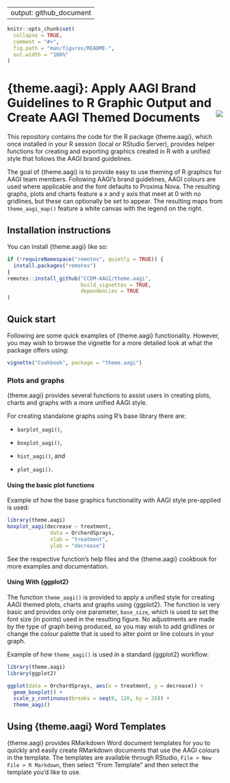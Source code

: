
---
output: github_document
---

<!-- README.md is generated from README.Rmd. Please edit that file -->

```r
knitr::opts_chunk$set(
  collapse = TRUE,
  comment = "#>",
  fig.path = "man/figures/README-",
  out.width = "100%"
)
```

<!-- badges: start -->
<!-- badges: end -->

# {theme.aagi}: Apply AAGI Brand Guidelines to R Graphic Output and Create AAGI Themed Documents <img align="right" src="man/figures/logo.png">

This repository contains the code for the R package {theme.aagi}, which once installed in your R session (local or RStudio Server), provides helper functions for creating and exporting graphics created in R with a unified style that follows the AAGI brand guidelines.

The goal of {theme.aagi} is to provide easy to use theming of R graphics for AAGI team members.
Following AAGI's brand guidelines, AAGI colours are used where applicable and the font defaults to Proxima Nova.
The resulting graphs, plots and charts feature a x and y axis that meet at 0 with no gridlines, but these can optionally be set to appear.
The resulting maps from `theme_aagi_map()` feature a white canvas with the legend on the right.

## Installation instructions

You can install {theme.aagi} like so:

```r
if (!requireNamespace("remotes", quietly = TRUE)) {
  install.packages("remotes")
}
remotes::install_github("CCDM-AAGI/theme.aagi",
                        build_vignettes = TRUE,
                        dependencies = TRUE
)
```

## Quick start

Following are some quick examples of {theme.aagi} functionality.
However, you may wish to browse the vignette for a more detailed look at what the package offers using:

```r
vignette("Cookbook", package = "theme.aagi")
```

### Plots and graphs

{theme.aagi} provides several functions to assist users in creating plots, charts and graphs with a more unified AAGI style.

For creating standalone graphs using R's base library there are:

  * `barplot_aagi()`,

  * `boxplot_aagi()`,

  * `hist_aagi()`, and

  * `plot_aagi()`.

#### Using the basic plot functions

Example of how the base graphics functionality with AAGI style pre-applied is used:

```r
library(theme.aagi)
boxplot_aagi(decrease ~ treatment,
              data = OrchardSprays,
              xlab = "treatment",
              ylab = "decrease")
```

See the respective function's help files and the {theme.aagi} cookbook for more examples and documentation.

#### Using With {ggplot2}

The function `theme_aagi()` is provided to apply a unified style for creating AAGI themed plots, charts and graphs using {ggplot2}.
The function is very basic and provides only one parameter, `base_size`, which is used to set the font size (in points) used in the resulting figure.
No adjustments are made by the type of graph being produced, so you may wish to add gridlines or change the colour palette that is used to alter point or line colours in your graph.

Example of how `theme_aagi()` is used in a standard {ggplot2} workflow:

```r
library(theme.aagi)
library(ggplot2)

ggplot(data = OrchardSprays, aes(x = treatment, y = decrease)) +
  geom_boxplot() +
  scale_y_continuous(breaks = seq(0, 120, by = 20)) +
  theme_aagi()
```

## Using {theme.aagi} Word Templates

{theme.aagi} provides RMarkdown Word document templates for you to quickly and easily create RMarkdown documents that use the AAGI colours in the template.
The templates are available through RStudio, `File > New File > R Markdown`, then select "From Template" and then select the template you'd like to use.
